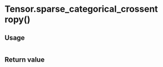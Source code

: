 # Tensor.sparse_categorical_crossentropy()

## Usage
```python copy

```

## Return value
```bash

```
